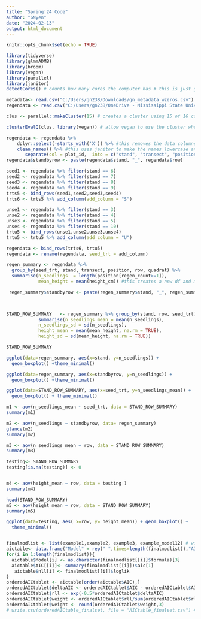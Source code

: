 ```yaml
---
title: "Spring'24 Code"
author: "GNyen"
date: "2024-02-13"
output: html_document
---
```


```r
knitr::opts_chunk$set(echo = TRUE)
```

```r
library(tidyverse)
library(glmmADMB)
library(broom)
library(vegan)
library(parallel)
library(janitor)
detectCores() # counts how many cores the computer has # this is just good to know for the makeCluster() argument

metadata<- read.csv("C:/Users/gn238/Downloads/gn_metadata_wzeros.csv") #this is my meta data from the understory community change over time study
regendata <- read.csv("C:/Users/gn238/OneDrive - Mississippi State University/R - Copy/r_pull_from/regenplots.csv") #here is the meta data on the understory regen. This includes height of trees, metadata does not

clus <- parallel::makeCluster(15) # creates a cluster using 15 of 16 cores

clusterEvalQ(clus, library(vegan)) # allow vegan to use the cluster when running any function

```


```r

regendata <- regendata %>% 
    dplyr::select(-starts_with('X')) %>% #this removes the data columns that didn't contain any information
    clean_names() %>% #this uses janitor to make the names lowercase and better
       separate(col = plot_id,  into = c("stand", "transect", "position")) #this gives a new column for each by separating stand, transect, and position
regendata$standbyrow <- paste(regendata$stand, "_", regendata$row)
```


```r

seed1 <- regendata %>% filter(stand == 6)
seed2 <- regendata %>% filter(stand == 7)
seed3 <- regendata %>% filter(stand == 8)
seed4 <- regendata %>% filter(stand == 9)
trts5 <- bind_rows(seed1,seed2,seed3,seed4)
trts6 <- trts5 %>% add_column(add_column = "S")

unse1 <- regendata %>% filter(stand == 3)
unse2 <- regendata %>% filter(stand == 4)
unse3 <- regendata %>% filter(stand == 5)
unse4 <- regendata %>% filter(stand == 10)
trtu5 <- bind_rows(unse1,unse2,unse3,unse4)
trtu5 <- trtu5 %>% add_column(add_column = "U")

regendata <- bind_rows(trts6, trtu5)
regendata <- rename(regendata, seed_trt = add_column)

```


```r
regen_summary <- regendata %>% 
  group_by(seed_trt, stand, transect, position, row, quadrat) %>% 
  summarise(n_seedlings  = length(position[regen_count>=1]),
            mean_height = mean(height_cm)) #this creates a new df and makes it averaged by heights and counts per quadrat

 regen_summary$standbyrow <- paste(regen_summary$stand, "_", regen_summary$row)

 
```



```r


STAND_ROW_SUMMARY   <- regen_summary %>% group_by(stand, row, seed_trt) %>% 
            summarise(n_seedlings_mean = mean(n_seedlings),
            n_seedlings_sd = sd(n_seedlings),
            height_mean = mean(mean_height, na.rm = TRUE),
            height_sd = sd(mean_height, na.rm = TRUE))

STAND_ROW_SUMMARY

```


```r
ggplot(data=regen_summary, aes(x=stand, y=n_seedlings)) +
  geom_boxplot() +theme_minimal()

ggplot(data=regen_summary, aes(x=standbyrow, y=n_seedlings)) +
  geom_boxplot() +theme_minimal()

ggplot(data=STAND_ROW_SUMMARY, aes(x=seed_trt, y=n_seedlings_mean)) +
  geom_boxplot() + theme_minimal()

m1 <- aov(n_seedlings_mean ~ seed_trt, data = STAND_ROW_SUMMARY)
summary(m1)

m2 <- aov(n_seedlings ~ standbyrow, data= regen_summary)
glance(m2)
summary(m2)

m3 <- aov(n_seedlings_mean ~ row, data = STAND_ROW_SUMMARY)
summary(m3)

testing<- STAND_ROW_SUMMARY
testing[is.na(testing)] <- 0


m4 <- aov(height_mean ~ row, data = testing )
summary(m4)

head(STAND_ROW_SUMMARY)
m5 <- aov(height_mean ~ row, data = STAND_ROW_SUMMARY)
summary(m5)

ggplot(data=testing, aes( x=row, y= height_mean)) + geom_boxplot() +
  theme_minimal()
```

```r

```




```r


finalmodlist <- list(example1,example2, example3, example_model12) # within the list() place the model call.names/ matrix names 
aictable<- data.frame("Model" = rep(" ",times=length(finalmodlist)),"AIC" = rep(NA,times=length(finalmodlist)))
for(i in 1:length(finalmodlist)){
  aictable$Model[i] <- as.character(finalmodlist[[i]]$formula)[3]
  aictable$AIC[[i]]<- summary(finalmodlist[[i]])$aic[1]
   aictable$nll[i] <- finalmodlist[[i]]$loglik
}
orderedAICtablet <- aictable[order(aictable$AIC),]
orderedAICtablet$deltaAIC <- orderedAICtablet$AIC - orderedAICtablet$AIC[1]
orderedAICtablet$rll <- exp(-0.5*orderedAICtablet$deltaAIC)
orderedAICtablet$weight <- orderedAICtablet$rll/sum(orderedAICtablet$rll)
orderedAICtablet$weight <- round(orderedAICtablet$weight,3)
# write.csv(orderedAICtable_finalset, file = "AICtable_finalset.csv") #this writes the AIC Table into a CSV


```

